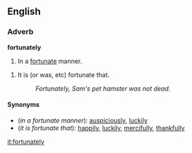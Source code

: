 ==English==
===Adverb===
'''fortunately'''

#In a [[fortunate]] manner.
<!--example?-->
#It is (or was, etc) fortunate that.
#:''Fortunately, Sam's pet hamster was not dead.''

====Synonyms====
*(''in a fortunate manner''): [[auspiciously]], [[luckily]]
*(''it is fortunate that''): [[happily]], [[luckily]], [[mercifully]], [[thankfully]]

[[it:fortunately]]